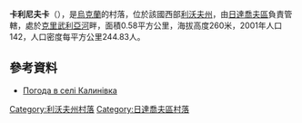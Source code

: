 {{coord|49|29|34|N|24|18|46|E|scale:100000|display=title}}

'''卡利尼夫卡'''（{{lang-uk|Калинівка}}），是[[烏克蘭|烏克蘭]]的村落，位於該國西部[[利沃夫州|利沃夫州]]，由[[日達喬夫區|日達喬夫區]]負責管轄，處於[[克里武利亞河_(博別爾卡河支流)|克里武利亞河]]畔，面積0.58平方公里，海拔高度260米，2001年人口142，人口密度每平方公里244.83人。

==參考資料==
* [http://weather.in.ua/ua/l'vovskaja/9784 Погода в селі Калинівка] {{Wayback|url=http://weather.in.ua/ua/l'vovskaja/9784 |date=20160305102415 }}

{{DEFAULTSORT:Калинівка}}
[[Category:利沃夫州村落|Category:利沃夫州村落]]
[[Category:日達喬夫區村落|Category:日達喬夫區村落]]


{{Lviv-geo-stub}}